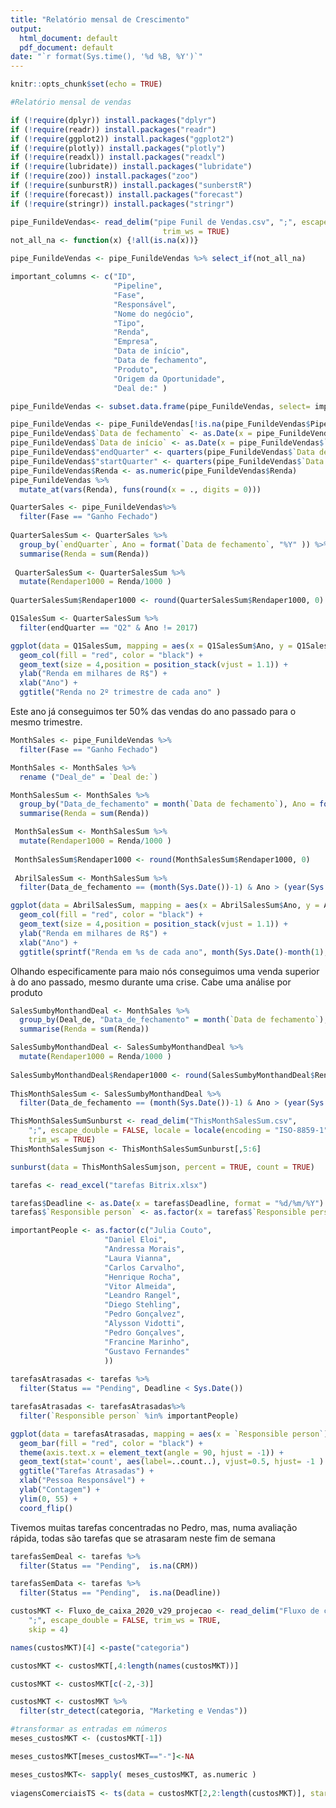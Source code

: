 ---
title: "Relatório mensal de Crescimento"
output:
  html_document: default
  pdf_document: default
date: "`r format(Sys.time(), '%d %B, %Y')`"
---

```{r setup, include=FALSE}
knitr::opts_chunk$set(echo = TRUE)

```

```{r bibliotecas, include=FALSE}
#Relatório mensal de vendas

if (!require(dplyr)) install.packages("dplyr")
if (!require(readr)) install.packages("readr")
if (!require(ggplot2)) install.packages("ggplot2")
if (!require(plotly)) install.packages("plotly")
if (!require(readxl)) install.packages("readxl")
if (!require(lubridate)) install.packages("lubridate")
if (!require(zoo)) install.packages("zoo")
if (!require(sunburstR)) install.packages("sunberstR")
if (!require(forecast)) install.packages("forecast")
if (!require(stringr)) install.packages("stringr")
```


```{r vendas semestre, echo=FALSE, message=FALSE, warning=FALSE, results = "hide"}
pipe_FunildeVendas<- read_delim("pipe Funil de Vendas.csv", ";", escape_double = FALSE, locale = locale(), 
                                  trim_ws = TRUE)
not_all_na <- function(x) {!all(is.na(x))}

pipe_FunildeVendas <- pipe_FunildeVendas %>% select_if(not_all_na)

important_columns <- c("ID", 
                       "Pipeline",
                       "Fase",
                       "Responsável", 
                       "Nome do negócio", 
                       "Tipo", 
                       "Renda",
                       "Empresa", 
                       "Data de início", 
                       "Data de fechamento",
                       "Produto",
                       "Origem da Oportunidade", 
                       "Deal de:" )

pipe_FunildeVendas <- subset.data.frame(pipe_FunildeVendas, select= important_columns)

pipe_FunildeVendas <- pipe_FunildeVendas[!is.na(pipe_FunildeVendas$Pipeline) & pipe_FunildeVendas$Pipeline == "Funil de vendas",]
pipe_FunildeVendas$`Data de fechamento` <- as.Date(x = pipe_FunildeVendas$`Data de fechamento`, format = "%d/%m/%Y")
pipe_FunildeVendas$`Data de início` <- as.Date(x = pipe_FunildeVendas$`Data de início`, format = "%d/%m/%Y")
pipe_FunildeVendas$"endQuarter" <- quarters(pipe_FunildeVendas$`Data de fechamento`) 
pipe_FunildeVendas$"startQuarter" <- quarters(pipe_FunildeVendas$`Data de fechamento`)
pipe_FunildeVendas$Renda <- as.numeric(pipe_FunildeVendas$Renda)
pipe_FunildeVendas %>% 
  mutate_at(vars(Renda), funs(round(x = ., digits = 0)))

QuarterSales <- pipe_FunildeVendas%>%
  filter(Fase == "Ganho Fechado")
  
QuarterSalesSum <- QuarterSales %>% 
  group_by(`endQuarter`, Ano = format(`Data de fechamento`, "%Y" )) %>%
  summarise(Renda = sum(Renda)) 
 
 QuarterSalesSum <- QuarterSalesSum %>% 
  mutate(Rendaper1000 = Renda/1000 ) 
 
QuarterSalesSum$Rendaper1000 <- round(QuarterSalesSum$Rendaper1000, 0)

Q1SalesSum <- QuarterSalesSum %>% 
  filter(endQuarter == "Q2" & Ano != 2017)

ggplot(data = Q1SalesSum, mapping = aes(x = Q1SalesSum$Ano, y = Q1SalesSum$Rendaper1000, label = Q1SalesSum$Rendaper1000))+
  geom_col(fill = "red", color = "black") +
  geom_text(size = 4,position = position_stack(vjust = 1.1)) +
  ylab("Renda em milhares de R$") +
  xlab("Ano") +
  ggtitle("Renda no 2º trimestre de cada ano" )

```
  
  Este ano já conseguimos ter 50% das vendas do ano passado para o mesmo trimestre. 
  
  
```{r vendas mensal,  echo=FALSE, message=FALSE, warning=FALSE, results = "hide"}

MonthSales <- pipe_FunildeVendas %>%
  filter(Fase == "Ganho Fechado")

MonthSales <- MonthSales %>% 
  rename ("Deal_de" = `Deal de:`)

MonthSalesSum <- MonthSales %>% 
  group_by("Data_de_fechamento" = month(`Data de fechamento`), Ano = format(`Data de fechamento`, "%Y" )) %>%
  summarise(Renda = sum(Renda))

 MonthSalesSum <- MonthSalesSum %>% 
  mutate(Rendaper1000 = Renda/1000 ) 
 
 MonthSalesSum$Rendaper1000 <- round(MonthSalesSum$Rendaper1000, 0)
 
 AbrilSalesSum <- MonthSalesSum %>% 
  filter(Data_de_fechamento == (month(Sys.Date())-1) & Ano > (year(Sys.Date())-3))

ggplot(data = AbrilSalesSum, mapping = aes(x = AbrilSalesSum$Ano, y = AbrilSalesSum$Rendaper1000, label = AbrilSalesSum$Rendaper1000))+
  geom_col(fill = "red", color = "black") +
  geom_text(size = 4,position = position_stack(vjust = 1.1)) +
  ylab("Renda em milhares de R$") +
  xlab("Ano") +
  ggtitle(sprintf("Renda em %s de cada ano", month(Sys.Date()-month(1), label = TRUE, abbr = FALSE)))
```
  
  Olhando especificamente para maio nós conseguimos uma venda superior à do ano passado, mesmo durante uma crise. 
  Cabe uma análise por produto
```{r echo=FALSE, message=FALSE, warning=FALSE}
SalesSumbyMonthandDeal <- MonthSales %>% 
  group_by(Deal_de, "Data_de_fechamento" = month(`Data de fechamento`), Ano = format(`Data de fechamento`, "%Y" ) ) %>%
  summarise(Renda = sum(Renda))

SalesSumbyMonthandDeal <- SalesSumbyMonthandDeal %>% 
  mutate(Rendaper1000 = Renda/1000 ) 
 
SalesSumbyMonthandDeal$Rendaper1000 <- round(SalesSumbyMonthandDeal$Rendaper1000, 0)
 
ThisMonthSalesSum <- SalesSumbyMonthandDeal %>% 
  filter(Data_de_fechamento == (month(Sys.Date())-1) & Ano > (year(Sys.Date())-3))

```

```{r sunburst, eval=FALSE, message=FALSE, warning=FALSE, include=FALSE, paged.print=FALSE}
ThisMonthSalesSumSunburst <- read_delim("ThisMonthSalesSum.csv", 
    ";", escape_double = FALSE, locale = locale(encoding = "ISO-8859-1"), 
    trim_ws = TRUE)
ThisMonthSalesSumjson <- ThisMonthSalesSumSunburst[,5:6]

sunburst(data = ThisMonthSalesSumjson, percent = TRUE, count = TRUE)

```
  
  
```{r tarefasAtrasadas, echo=FALSE, message=FALSE, warning=FALSE}
tarefas <- read_excel("tarefas Bitrix.xlsx")

tarefas$Deadline <- as.Date(x = tarefas$Deadline, format = "%d/%m/%Y")
tarefas$`Responsible person` <- as.factor(x = tarefas$`Responsible person`)

importantPeople <- as.factor(c("Julia Couto",
                     "Daniel Eloi",
                     "Andressa Morais",
                     "Laura Vianna",
                     "Carlos Carvalho",
                     "Henrique Rocha",
                     "Vitor Almeida",
                     "Leandro Rangel",
                     "Diego Stehling",
                     "Pedro Gonçalvez",
                     "Alysson Vidotti", 
                     "Pedro Gonçalves",
                     "Francine Marinho",
                     "Gustavo Fernandes"
                     ))
  
tarefasAtrasadas <- tarefas %>% 
  filter(Status == "Pending", Deadline < Sys.Date())

tarefasAtrasadas <- tarefasAtrasadas%>% 
  filter(`Responsible person` %in% importantPeople)

ggplot(data = tarefasAtrasadas, mapping = aes(x = `Responsible person`)) +
  geom_bar(fill = "red", color = "black") +
  theme(axis.text.x = element_text(angle = 90, hjust = -1)) +
  geom_text(stat='count', aes(label=..count..), vjust=0.5, hjust= -1 ) +
  ggtitle("Tarefas Atrasadas") +
  xlab("Pessoa Responsável") +
  ylab("Contagem") +
  ylim(0, 55) +
  coord_flip()

```

  Tivemos muitas tarefas concentradas no Pedro, mas, numa avaliação rápida, todas são tarefas que se atrasaram neste fim de semana
  
```{r tarefas sem deal}

tarefasSemDeal <- tarefas %>% 
  filter(Status == "Pending",  is.na(CRM))

tarefasSemData <- tarefas %>% 
  filter(Status == "Pending",  is.na(Deadline))

```
  
```{r indicadores de SaaS}
custosMKT <- Fluxo_de_caixa_2020_v29_projecao <- read_delim("Fluxo de caixa 2020 v29 - projecao.csv", 
    ";", escape_double = FALSE, trim_ws = TRUE, 
    skip = 4)

names(custosMKT)[4] <-paste("categoria")

custosMKT <- custosMKT[,4:length(names(custosMKT))]

custosMKT <- custosMKT[c(-2,-3)]

custosMKT <- custosMKT %>% 
  filter(str_detect(categoria, "Marketing e Vendas"))

#transformar as entradas em números
meses_custosMKT <- (custosMKT[-1])

meses_custosMKT[meses_custosMKT=="-"]<-NA

meses_custosMKT<- sapply( meses_custosMKT, as.numeric )
  
viagensComerciaisTS <- ts(data = custosMKT[2,2:length(custosMKT)], start = c(2019, 1), frequency = 12)
```

